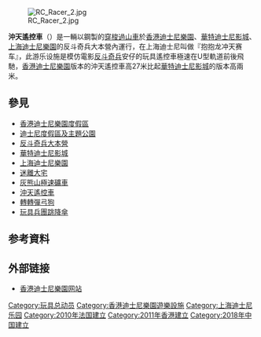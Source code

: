 {{noteTA
|G1=Disney
|G2=Pixar}}

{{Infobox attraction
|name= 沖天遙控車
|image= Tslrcracer.JPG
|imagedimensions=250px
|caption= 香港迪士尼樂園的沖天遙控車
|previousnames=
|location=華特迪士尼影城    
|section= [[反斗奇兵大本營|反斗奇兵大本營]]
|coordinates={{coord|48|52|02.46|N|2|46|38.74|E|region:FR_type:landmark_source:frwiki|display=title,inline}}
|status=Operating
|opened={{Start date|2010|8|17}}
|year=2010
|closed1=
|cost1=
|location2=香港迪士尼樂園
|locationarticle2=  <!--Must not be linked.-->      
|section2= [[反斗奇兵大本營|反斗奇兵大本營]]
|subsection2=       <!--Should be linked.-->
|status2=Operating
|opened2={{Start date|2011|11|17}}
|year2=2011
|closed2=
|cost2=
|coordinates2={{Coord|22.310354|114.039326|display=inline}}
|location3= 上海迪士尼樂園
|locationarticle3=  <!--Must not be linked.-->      
|section3=  [[反斗奇兵大本營|反斗奇兵大本營]]
|subsection3=       <!--Should be linked.-->
|status3=Operating
|opened3={{Start date|2018|04|26}}
|year3=2018
|closed3=
|cost3=
|coordinates3={{Coord|31.145617|121.652228|display=inline}}
|type= 過山車
|manufacturer=Intamin
|designer=[[華特迪士尼幻想工程|華特迪士尼幻想工程]]
|model=Half Pipe Coaster
|track=[[Hot_Wheels|Hot Wheels]]
|lift=[[Linear_motor|LSM]]
|height_m=25         <!--Must be expressed in metres and may contain only numeric characters.-->
|drop_m=           <!--Must be expressed in metres and may contain only numeric characters.-->
|length_m=82
|speed_km/h=       <!--Must be expressed in kilometres per hour and may contain only numeric characters.-->
|inversions=0
|duration=
|angle=            <!--Do not include "degrees", it is added automatically.-->
|capacity=
|acceleration=     <!--Expression in full form e.g. "X to Y mph (χ to ψ km/h) in Z seconds". -->
|acceleration_from=<!--Initial speed in mph or km/h defaults to zero, only numeric characters-->
|acceleration_mph= <!--Final speed in mph may contain only numeric characters-->
|acceleration_km/h=<!--Final speed in km/h may contain only numeric characters-->
|acceleration_in=  <!--Number of seconds may contain words -->
|gforce=
|restriction_cm=120
|trains=1
|carspertrain=1
|rowspercar=5
|ridersperrow=4
|virtual_queue_name=
|virtual_queue_image=     <!--Use ONLY the filename, not a full [[Image:|Image:]] link-->
|virtual_queue_status=    <!--should be available if above fields are used-->
|single_rider=available at Walt Disney Studios Park           <!--Must be "available" if available.-->
|custom_label_1= 主題
|custom_value_1= ''[[玩具總動員系列電影|玩具總動員]]''
|custom_label_2=
|custom_value_2=
|custom_label_3= 
|custom_value_3= 
|custom_label_4= 
|custom_value_4= 
|accessible=              <!--Must be "available" if available.-->
|transfer_accessible= available
|location_rcdb_number=1170
}}

[[File:RC_Racer_2.jpg|thumb]]

'''沖天遙控車'''（{{lang-en|'''RC Racer'''}}）是一輛以鋼製的[[穿梭過山車|穿梭過山車]]於[[香港迪士尼樂園|香港迪士尼樂園]]、[[華特迪士尼影城|華特迪士尼影城]]、[[上海迪士尼樂園|上海迪士尼樂園]]的反斗奇兵大本營內運行，在上海迪士尼叫做『抱抱龙冲天赛车』，此游乐设施是模仿電影[[反斗奇兵|反斗奇兵]]安仔的玩具遙控車極速在U型軌道前後飛馳，[[香港迪士尼樂園|香港迪士尼樂園]]版本的沖天遙控車高27米比起[[華特迪士尼影城|華特迪士尼影城]]的版本高兩米。

== 參見 ==
{{Project|香港迪士尼樂園度假區|P Mickey.png|34}}
{{Portal|迪士尼}}
* [[香港迪士尼樂園度假區|香港迪士尼樂園度假區]]
* [[迪士尼度假區及主題公園|迪士尼度假區及主題公園]] 
* [[反斗奇兵大本營|反斗奇兵大本營]]
* [[華特迪士尼影城|華特迪士尼影城]]
* [[上海迪士尼樂園|上海迪士尼樂園]]
* [[迷離大宅|迷離大宅]]
* [[灰熊山極速礦車|灰熊山極速礦車]]
* [[沖天遙控車|沖天遙控車]]
* [[轉轉彈弓狗|轉轉彈弓狗]]
* [[玩具兵團跳降傘|玩具兵團跳降傘]]

== 参考資料 ==
{{reflist}}

== 外部链接 ==
* [http://hongkongdisneyland.com 香港迪士尼樂園网站] {{Wayback|url=http://hongkongdisneyland.com/ |date=20200809064931 }}

{{玩具總動員}}
{{香港迪士尼樂園}}
{{Disney-lands}}

[[Category:玩具总动员|Category:玩具总动员]]
[[Category:香港迪士尼樂園遊樂設施|Category:香港迪士尼樂園遊樂設施]]
[[Category:上海迪士尼乐园|Category:上海迪士尼乐园]]
[[Category:2010年法国建立|Category:2010年法国建立]]
[[Category:2011年香港建立|Category:2011年香港建立]]
[[Category:2018年中国建立|Category:2018年中国建立]]